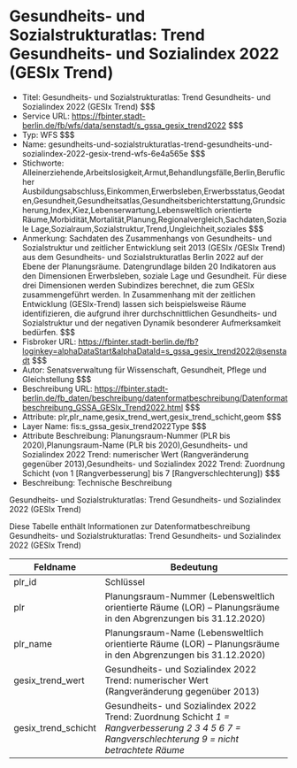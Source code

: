 # Gesundheits- und Sozialstrukturatlas: Trend Gesundheits- und Sozialindex 2022 (GESIx Trend)
- Titel: Gesundheits- und Sozialstrukturatlas: Trend Gesundheits- und Sozialindex 2022 (GESIx Trend) $$$
- Service URL: https://fbinter.stadt-berlin.de/fb/wfs/data/senstadt/s_gssa_gesix_trend2022 $$$
- Typ: WFS $$$
- Name: gesundheits-und-sozialstrukturatlas-trend-gesundheits-und-sozialindex-2022-gesix-trend-wfs-6e4a565e $$$
- Stichworte: Alleinerziehende,Arbeitslosigkeit,Armut,Behandlungsfälle,Berlin,Beruflicher Ausbildungsabschluss,Einkommen,Erwerbsleben,Erwerbsstatus,Geodaten,Gesundheit,Gesundheitsatlas,Gesundheitsberichterstattung,Grundsicherung,Index,Kiez,Lebenserwartung,Lebensweltlich orientierte Räume,Morbidität,Mortalität,Planung,Regionalvergleich,Sachdaten,Soziale Lage,Sozialraum,Sozialstruktur,Trend,Ungleichheit,soziales $$$
- Anmerkung: Sachdaten des Zusammenhangs von Gesundheits- und Sozialstruktur und zeitlicher Entwicklung seit 2013 (GESIx /GESIx Trend) aus dem Gesundheits- und Sozialstrukturatlas Berlin 2022 auf der Ebene der Planungsräume. Datengrundlage bilden 20 Indikatoren aus den Dimensionen Erwerbsleben, soziale Lage und Gesundheit. Für diese drei Dimensionen werden Subindizes berechnet, die zum GESIx zusammengeführt werden. In Zusammenhang mit der zeitlichen Entwicklung (GESIx-Trend) lassen sich beispielsweise Räume identifizieren, die aufgrund ihrer durchschnittlichen Gesundheits- und Sozialstruktur und der negativen Dynamik besonderer Aufmerksamkeit bedürfen. $$$
- Fisbroker URL: https://fbinter.stadt-berlin.de/fb?loginkey=alphaDataStart&alphaDataId=s_gssa_gesix_trend2022@senstadt $$$
- Autor: Senatsverwaltung für Wissenschaft, Gesundheit, Pflege und Gleichstellung $$$
- Beschreibung URL: https://fbinter.stadt-berlin.de/fb_daten/beschreibung/datenformatbeschreibung/Datenformatbeschreibung_GSSA_GESIx_Trend2022.html $$$
- Attribute: plr,plr_name,gesix_trend_wert,gesix_trend_schicht,geom $$$
- Layer Name: fis:s_gssa_gesix_trend2022Type $$$
- Attribute Beschreibung: Planungsraum-Nummer (PLR bis 2020),Planungsraum-Name (PLR bis 2020),Gesundheits- und Sozialindex 2022 Trend: numerischer Wert (Rangveränderung gegenüber 2013),Gesundheits- und Sozialindex 2022 Trend: Zuordnung Schicht (von 1 [Rangverbesserung] bis 7 [Rangverschlechterung]) $$$
- Beschreibung: Technische Beschreibung 

Gesundheits- und Sozialstrukturatlas: Trend Gesundheits- und Sozialindex 2022 (GESIx Trend)

Diese Tabelle enthält Informationen zur Datenformatbeschreibung Gesundheits- und Sozialstrukturatlas: Trend Gesundheits- und Sozialindex 2022 (GESIx Trend)

| Feldname              | Bedeutung                                                                                                                                                      |
| --------------------- | -------------------------------------------------------------------------------------------------------------------------------------------------------------- |
| plr\_id               | Schlüssel                                                                                                                                                      |
| plr                   | Planungsraum-Nummer (Lebensweltlich orientierte Räume (LOR) – Planungsräume in den Abgrenzungen bis 31.12.2020)                                                |
| plr\_name             | Planungsraum-Name (Lebensweltlich orientierte Räume (LOR) – Planungsräume in den Abgrenzungen bis 31.12.2020)                                                  |
| gesix\_trend\_wert    | Gesundheits- und Sozialindex 2022 Trend: numerischer Wert (Rangveränderung gegenüber 2013)                                                                     |
| gesix\_trend\_schicht | Gesundheits- und Sozialindex 2022 Trend: Zuordnung Schicht _1 = Rangverbesserung_ _2_ _3_ _4_ _5_ _6_ _7 = Rangverschlechterung_ _9 = nicht betrachtete Räume_ | $$$
